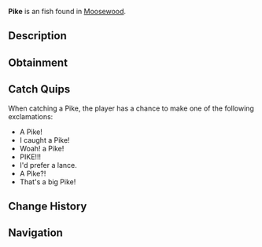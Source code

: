 {{FishInfobox
|image          = Pike.png
|rarity         = Unusual
|sea            = First Sea
|location       = [[Moosewood]]
|sublocation    = Freshwater
|sources        = Carbon Crate, Fish Barrel, Fishing Rod
|radar_location = 
|xp             = 90
|weather        = Rain
|time           = 
|season         = Autumn, Spring
|bait           = Insect
|base_weight    = 3.5
|base_value     = 230
|weight_range   = 2.3
|base_chance    = 45
|base_resil     = 55
}}
'''Pike''' is an {{Rarity|Unusual}} fish found in [[Moosewood]].

== Description ==
{{Description|Pikes are a freshwater predator known for its elongated body, sharp teeth, and aggressive hunting behaviour. It's a voracious carnivore that preys on smaller fish, frogs, and even small mammals near the water's edge. Pikes have a unique ability to ambush their prey by remaining almost motionless in the water, then striking with incredible speed to catch their meal.|Bestiary Entry}}

== Obtainment ==
{{Description|Found in Moosewoods freshwater. Seems to prefer insect baits. Very vicious.|Bestiary Hint}}
{{Fish Availability|
Moosewood/Docks
Moosewood/Freshwater Pond
|top_rods      = 
Astralhook Rod\133004.47\261567.53;
Firefly Rod\128866.51\109902.16;
Champions Rod\128576.2\109654.58;
Celestial Rod\128567.83\110329.36;
Rapid Rod\127447.96\110752.79;
Training Rod\109359.01\194705.81;
Fortune Rod\70520.63\138686.36;
Ethereal Prism Rod\126371.4\195752.06;
Leviathan's Fang Rod\118854.94\135447.57;
Avalanche Rod\121620.75\83596.69;
Depthseeker Rod\121512.76\91666.18;
No-Life Rod\118994.48\118994.48;
Seraphic Rod\117563.99\117563.99;
Verdant Shear Rod\114198.12\100295.92;
Challenger's Rod\107633.57\107633.57;
Rod Of The Forgotten Fang\107260.21\107260.21;
Blazebringer Rod\106580.08\106580.08;
Free Spirit Rod\105495.94\105495.94;
Zeus Rod\101748.53\99985.73;
Volcanic Rod\99265.35\75883.84;
Trident Rod\97846.24\84735.65;
Rod Of The Depths\97322.04\97322.04;
Rod Of The Exalted One\91824.91\94076.38;
Steady Rod\60785.19\54757.61
|recommended   = Ethereal Prism Rod
}}

== Catch Quips ==
When catching a Pike, the player has a chance to make one of the following exclamations:
* A Pike!
* I caught a Pike!
* Woah! a Pike!
* PIKE!!!
* I'd prefer a lance.
* A Pike?!
* That's a big Pike!

== Change History ==
{{Change History|{{subst:Current Version}}}}

== Navigation ==
{{Fish Navbox|Moosewood}}